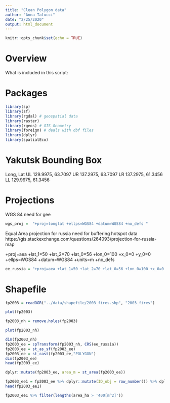 ```yaml
---
title: "Clean Polygon data"
author: "Anna Talucci"
date: "2/25/2020"
output: html_document
---
```


```r
knitr::opts_chunk$set(echo = TRUE)
```

# Overview

What is included in this script:

# Packages

```r
library(sp)
library(sf)
library(rgdal) # geospatial data
library(raster)
library(rgeos) # GIS Geometry
library(foreign) # deals with dbf files
library(dplyr)
library(spatialEco)
```


# Yakutsk Bounding Box
Long, Lat
UL 129.9975, 63.7097
UR 137.2975, 63.7097
LR 137.2975, 61.3456
LL 129.9975, 61.3456

# Projections

WGS 84 need for gee
```r
wgs_proj =  "+proj=longlat +ellps=WGS84 +datum=WGS84 +no_defs "

```

Equal Area projection for russia need for buffering hotspot data
https://gis.stackexchange.com/questions/264093/projection-for-russia-map

+proj=aea +lat_1=50 +lat_2=70 +lat_0=56 +lon_0=100 +x_0=0 +y_0=0 +ellps=WGS84 +datum=WGS84 +units=m +no_defs 

```r
ee_russia = "+proj=aea +lat_1=50 +lat_2=70 +lat_0=56 +lon_0=100 +x_0=0 +y_0=0 +ellps=WGS84 +datum=WGS84 +units=m +no_defs "
```


# Shapefile

```r
fp2003 = readOGR("../data/shapefile/2003_fires.shp", "2003_fires") 
```

```r
plot(fp2003)
```

```r
fp2003_nh = remove.holes(fp2003)
```

```r
plot(fp2003_nh)
```

```r
dim(fp2003_nh)
fp2003_ee = spTransform(fp2003_nh, CRS(ee_russia))
fp2003_ee = st_as_sf(fp2003_ee)
fp2003_ee = st_cast(fp2003_ee,"POLYGON")
dim(fp2003_ee)
head(fp2003_ee)
```
```r
dplyr::mutate(fp2003_ee, area_m = st_area(fp2003_ee))
```

```r
fp2003_ee1 = fp2003_ee %>% dplyr::mutate(ID_obj = row_number()) %>% dplyr::mutate(area_m = st_area(fp2003_ee)) %>% dplyr::mutate(area_ha = (area_m*0.0001))
head(fp2003_ee1)


```

```r
fp2003_ee1 %>% filter(lengths(area_ha > '400[m^2]'))
```

